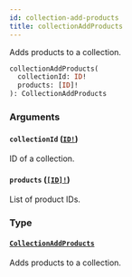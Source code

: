 ```yaml
---
id: collection-add-products
title: collectionAddProducts
---
```


Adds products to a collection.

```graphql
collectionAddProducts(
  collectionId: ID!
  products: [ID]!
): CollectionAddProducts

```

### Arguments

#### `collectionId` ([`ID!`](/api-reference/scalars/id.mdx))

ID of a collection.

#### `products` ([`[ID]!`](/api-reference/scalars/id.mdx))

List of product IDs.

### Type

#### [`CollectionAddProducts`](/api-reference/objects/collection-add-products.mdx)

Adds products to a collection.
